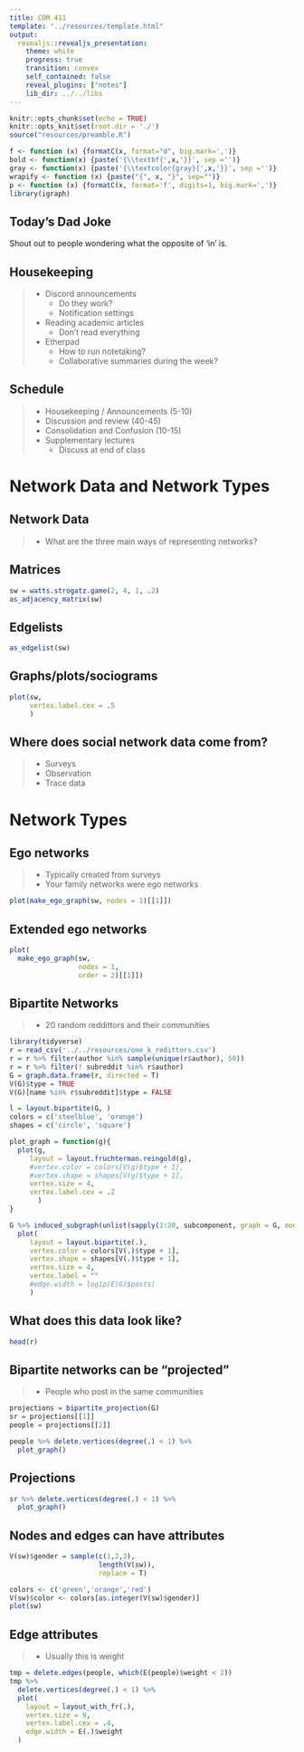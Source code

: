 ```yaml
---
title: COM 411
template: "../resources/template.html"
output: 
  revealjs::revealjs_presentation:
    theme: white
    progress: true
    transition: convex
    self_contained: false
    reveal_plugins: ["notes"]
    lib_dir: ../../libs
---
```


```r
knitr::opts_chunk$set(echo = TRUE)
knitr::opts_knit$set(root.dir = './')
source("resources/preamble.R")

f <- function (x) {formatC(x, format="d", big.mark=',')}
bold <- function(x) {paste('{\\textbf{',x,'}}', sep ='')}
gray <- function(x) {paste('{\\textcolor{gray}{',x,'}}', sep ='')}
wrapify <- function (x) {paste("{", x, "}", sep="")}
p <- function (x) {formatC(x, format='f', digits=1, big.mark=',')}
library(igraph)
```

<style type="text/css">

/* Changes to RevealJS default formatting.

I prefer this style but you can change these to your preferences */

/* This bit lets you do columns */
.container{
  display: flex;
}

.col{
  flex: 1;
}

.reveal section img{
border: none;
background: none;
box-shadow: none;
}

.highlight {
color: LightCoral;
}

.reveal h1,
.reveal h2,
.reveal h3,
.reveal h4,
.reveal h5,
.reveal h6 {
text-transform: none;
}

.reveal h1 {
margin-top:200px;
}

div.footnote {
font-size: 40%;
text-align: right;
}

.bg-image{
width: 180px;
}

.reveal .slides section .fragment.fade-in-then-out,
.reveal .slides section .fragment.current-visible {
  opacity: 0;
  visibility: hidden; }
  .reveal .slides section .fragment.fade-in-then-out.current-fragment,
  .reveal .slides section .fragment.current-visible.current-fragment {
    opacity: 1;
    visibility: inherit; }

.reveal .slides section .fragment.fade-in-then-semi-out {
  opacity: 0;
  visibility: hidden; }
  .reveal .slides section .fragment.fade-in-then-semi-out.visible {
    opacity: 0.5;
    visibility: inherit; }
  .reveal .slides section .fragment.fade-in-then-semi-out.current-fragment {
    opacity: 1;
visibility: inherit; }

</style>

## Today's Dad Joke

Shout out to people wondering what the opposite of 'in' is.


## Housekeeping

> - Discord announcements
>	- Do they work?
>	- Notification settings
> - Reading academic articles
>	- Don't read everything
> - Etherpad
>	- How to run notetaking?
>	- Collaborative summaries during the week?

## Schedule

> - Housekeeping / Announcements (5-10)
> - Discussion and review (40-45)
> - Consolidation and Confusion (10-15)
> - Supplementary lectures
>	- Discuss at end of class





# Network Data and Network Types



## Network Data

>- What are the three main ways of representing networks?

## Matrices

```r
sw = watts.strogatz.game(2, 4, 1, .2)
as_adjacency_matrix(sw)
```

## Edgelists

```r
as_edgelist(sw)

```

## Graphs/plots/sociograms

```r
plot(sw,
     vertex.label.cex = .5
     )
```

## Where does social network data come from?

>- Surveys
>- Observation
>- Trace data

# Network Types

## Ego networks

>- Typically created from surveys
>- Your family networks were ego networks

```r
plot(make_ego_graph(sw, nodes = 1)[[1]])

```

## Extended ego networks

```r
plot(
  make_ego_graph(sw, 
                 nodes = 1, 
                 order = 2)[[1]])

```

## Bipartite Networks

>- 20 random reddittors and their communities
```r
library(tidyverse)
r = read_csv('../../resources/one_k_redittors.csv')
r = r %>% filter(author %in% sample(unique(r$author), 50))
r = r %>% filter(! subreddit %in% r$author)
G = graph.data.frame(r, directed = T)
V(G)$type = TRUE
V(G)[name %in% r$subreddit]$type = FALSE

l = layout.bipartite(G, )
colors = c('steelblue', 'orange')
shapes = c('circle', 'square')
```
```r

plot_graph = function(g){
  plot(g,
     layout = layout.fruchterman.reingold(g),
     #vertex.color = colors[V(g)$type + 1],
     #vertex.shape = shapes[V(g)$type + 1],
     vertex.size = 4,
     vertex.label.cex = .2
       )
}

G %>% induced_subgraph(unlist(sapply(1:20, subcomponent, graph = G, mode = 'out'))) %>%
  plot(
     layout = layout.bipartite(.),
     vertex.color = colors[V(.)$type + 1],
     vertex.shape = shapes[V(.)$type + 1],
     vertex.size = 4,
     vertex.label = ""
     #edge.width = log1p(E(G)$posts)
     )
```

## What does this data look like?

```r
head(r)
```

## Bipartite networks can be "projected"

>- People who post in the same communities


```r
projections = bipartite_projection(G)
sr = projections[[1]]
people = projections[[2]]

people %>% delete.vertices(degree(.) < 1) %>%
  plot_graph()

```

## Projections

```r
sr %>% delete.vertices(degree(.) < 1) %>%
  plot_graph()
```

## Nodes and edges can have attributes

```r
V(sw)$gender = sample(c(1,2,3), 
                      length(V(sw)), 
                      replace = T)

colors <- c('green','orange','red')
V(sw)$color <- colors[as.integer(V(sw)$gender)]
plot(sw)
```

## Edge attributes

>- Usually this is weight

```r
tmp = delete.edges(people, which(E(people)$weight < 2))
tmp %>%
  delete.vertices(degree(.) < 1) %>%
  plot(
    layout = layout_with_fr(.),
    vertex.size = 9,
    vertex.label.cex = .4,
    edge.width = E(.)$weight
  )
```

